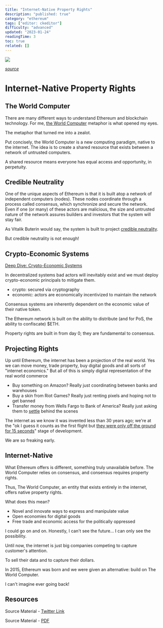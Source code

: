 ```yaml
---
title: "Internet-Native Property Rights"
description: "published: true"
category: "ethereum"
tags: ["editor: ckeditor"]
difficulty: "advanced"
updated: "2023-01-24"
readingTime: 3
toc: true
related: []
---
```


![](/images/property-rights-banner.jpg)

[*source*](https://www.cigionline.org/events/intellectual-property-and-new-industrial-revolution-3d-printing-robotics-and-advanced/)

# Internet-Native Property Rights

## The World Computer

There are many different ways to understand Ethereum and blockchain technology. For me, [the World Computer](/ethereum/world-computer) metaphor is what opened my eyes.

The metaphor that turned me into a zealot.

Put concisely, the World Computer is a new computing paradigm, native to the internet. The idea is to create a shared resource that exists between a network of untrusted computers. 

A shared resource means everyone has equal access and opportunity, in perpetuity.

## Credible Neutrality

One of the unique aspects of Ethereum is that it is built atop a network of independent computers (nodes). These nodes coordinate through a process called consensus, which synchronize and secure the network. Even if one (or many) of these actors are malicious, the size and untrusted nature of the network assures builders and investors that the system will stay fair.

As Vitalik Buterin would say, the system is built to project [credible neutrality](/concepts/credible-neutrality).

But credible neutrality is not enough! 

## Crypto-Economic Systems

[Deep Dive: Crypto-Economic Systems](/concepts/crypto-economics)

In decentralized systems bad actors will inevitably exist and we must deploy crypto-economic principals to mitigate them. 

*   crypto: secured via cryptography
*   economic: actors are economically incentivized to maintain the network

Consensus systems are inherently dependent on the economic value of their native token. 

The Ethereum network is built on the ability to distribute (and for PoS, the ability to confiscate) $ETH.

Property rights are built in from day 0; they are fundamental to consensus.

## Projecting Rights

Up until Ethereum, the internet has been a projection of the real world. Yes we can move money, trade property, buy digital goods and all sorts of "internet economics." But all of this is simply digital representation of the real world commerce

*   Buy something on Amazon? Really just coordinating between banks and warehouses
*   Buy a skin from Riot Games? Really just renting pixels and hoping not to get banned
*   Transfer money from Wells Fargo to Bank of America? Really just asking them to [settle](/concepts/settlement) behind the scenes

The internet as we know it was invented less than 30 years ago; we're at the "ok I guess it counts as the first flight but [they were only off the ground for 15 seconds](https://en.wikipedia.org/wiki/Wright_brothers)" stage of development. 

We are so freaking early.

## Internet-Native

What Ethereum offers is different, something truly unavailable before. The World Computer relies on consensus, and consensus requires property rights. 

Thus, The World Computer, an entity that exists entirely in the internet, offers native property rights.

What does this mean? 

*   Novel and innovate ways to express and manipulate value
*   Open economies for digital goods
*   Free trade and economic access for the politically oppressed

I could go on and on. Honestly, I can't see the future... I can only see the possibility.

Until now, the internet is just big companies competing to capture customer's attention. 

To sell their data and to capture their dollars. 

In 2015, Ethereum was born and we were given an alternative: build on The World Computer. 

I can't imagine ever going back!

## Resources

Source Material - [Twitter Link](https://twitter.com/logarithmicrex/status/1555062053030678529)

Source Material - [PDF](/twitter-pdf-2022-08-04_internet_property_rights.pdf)
